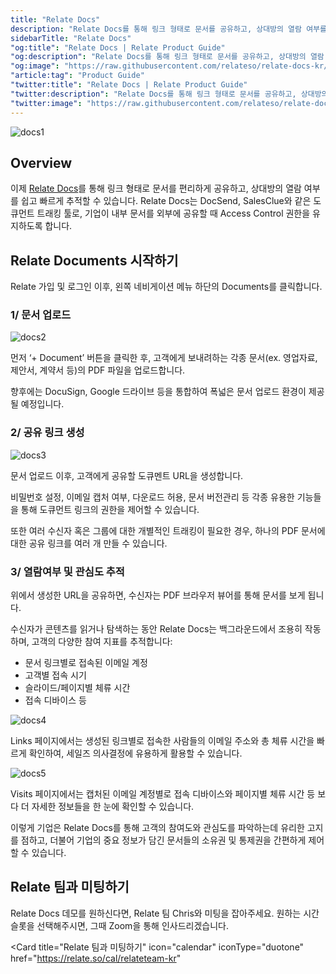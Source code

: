 ```yaml
---
title: "Relate Docs"
description: "Relate Docs를 통해 링크 형태로 문서를 공유하고, 상대방의 열람 여부를 트래킹할 수 있습니다."
sidebarTitle: "Relate Docs"
"og:title": "Relate Docs | Relate Product Guide"
"og:description": "Relate Docs를 통해 링크 형태로 문서를 공유하고, 상대방의 열람 여부를 트래킹할 수 있습니다."
"og:image": "https://raw.githubusercontent.com/relateso/relate-docs-kr/main/docs/images/products/docs/d1-k.png"
"article:tag": "Product Guide"
"twitter:title": "Relate Docs | Relate Product Guide"
"twitter:description": "Relate Docs를 통해 링크 형태로 문서를 공유하고, 상대방의 열람 여부를 트래킹할 수 있습니다."
"twitter:image": "https://raw.githubusercontent.com/relateso/relate-docs-kr/main/docs/images/products/docs/d1-k.png"
---
```


![docs1](/images/products/docs/d1-k.png)

## Overview

이제 [Relate Docs](https://www.relate.kr/products/docs/)를 통해 링크 형태로 문서를 편리하게 공유하고, 상대방의 열람 여부를 쉽고 빠르게 추적할 수 있습니다. Relate Docs는 DocSend, SalesClue와 같은 도큐먼트 트래킹 툴로, 기업이 내부 문서를 외부에 공유할 때 Access Control 권한을 유지하도록 합니다. 


## Relate Documents 시작하기 
Relate 가입 및 로그인 이후, 왼쪽 네비게이션 메뉴 하단의 Documents를 클릭합니다. 

### 1/ 문서 업로드

![docs2](/images/products/docs/d2.png)

먼저 ‘+ Document’ 버튼을 클릭한 후, 고객에게 보내려하는 각종 문서(ex. 영업자료, 제안서, 계약서 등)의 PDF 파일을 업로드합니다. 

향후에는 DocuSign, Google 드라이브 등을 통합하여 폭넓은 문서 업로드 환경이 제공될 예정입니다. 

### 2/ 공유 링크 생성 

![docs3](/images/products/docs/d3.png)

문서 업로드 이후, 고객에게 공유할 도큐멘트 URL을 생성합니다. 

비밀번호 설정, 이메일 캡처 여부, 다운로드 허용, 문서 버전관리 등 각종 유용한 기능들을 통해 도큐먼트 링크의 권한을 제어할 수 있습니다. 

또한 여러 수신자 혹은 그룹에 대한 개별적인 트래킹이 필요한 경우, 하나의 PDF 문서에 대한 공유 링크를 여러 개 만들 수 있습니다. 


### 3/ 열람여부 및 관심도 추적 

위에서 생성한 URL을 공유하면, 수신자는 PDF 브라우저 뷰어를 통해 문서를 보게 됩니다. 

수신자가 콘텐츠를 읽거나 탐색하는 동안 Relate Docs는 백그라운드에서 조용히 작동하며, 고객의 다양한 참여 지표를 추적합니다: 

- 문서 링크별로 접속된 이메일 계정 
- 고객별 접속 시기 
- 슬라이드/페이지별 체류 시간 
- 접속 디바이스 등 

![docs4](/images/products/docs/d4.png)

Links 페이지에서는 생성된 링크별로 접속한 사람들의 이메일 주소와 총 체류 시간을 빠르게 확인하여, 세일즈 의사결정에 유용하게 활용할 수 있습니다. 

![docs5](/images/products/docs/d5.png)

Visits 페이지에서는 캡처된 이메일 계정별로 접속 디바이스와 페이지별 체류 시간 등 보다 더 자세한 정보들을 한 눈에 확인할 수 있습니다. 

이렇게 기업은 Relate Docs를 통해 고객의 참여도와 관심도를 파악하는데 유리한 고지를 점하고, 더불어 기업의 중요 정보가 담긴 문서들의 소유권 및 통제권을 간편하게 제어할 수 있습니다. 

## Relate 팀과 미팅하기

Relate Docs 데모를 원하신다면, Relate 팀 Chris와 미팅을 잡아주세요. 
원하는 시간 슬롯을 선택해주시면, 그때 Zoom을 통해 인사드리겠습니다.

<Card
  title="Relate 팀과 미팅하기"
  icon="calendar"
  iconType="duotone"
  href="https://relate.so/cal/relateteam-kr"
>
</Card>